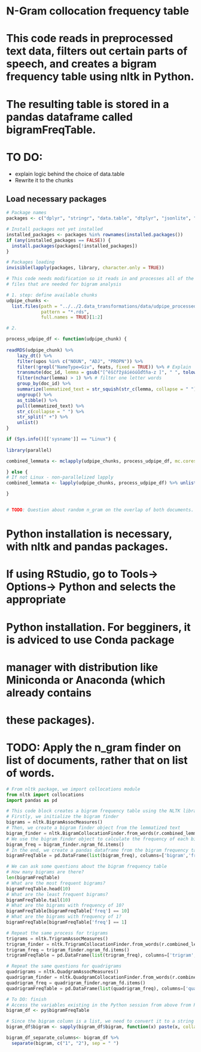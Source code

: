 # N-Gram collocation frequency table
# This code reads in preprocessed text data, filters out certain parts of speech, and creates a bigram frequency table using nltk in Python.
# The resulting table is stored in a pandas dataframe called bigramFreqTable.
# TO DO:
- explain logic behind the choice of data.table
- Rewrite it to the chunks

## Load necessary packages
```r
# Package names
packages <- c("dplyr", "stringr", "data.table", "dtplyr", "jsonlite", "tidyr", "reticulate", )

# Install packages not yet installed
installed_packages <- packages %in% rownames(installed.packages())
if (any(installed_packages == FALSE)) {
  install.packages(packages[!installed_packages])
}

# Packages loading
invisible(lapply(packages, library, character.only = TRUE))
```

```r
# This code needs modification so it reads in and processes all of the .rds
# files that are needed for bigram analysis

# 1. step: define available chunks
udpipe_chunks <-
  list.files(path = "../../2.data_transformations/data/udpipe_processed/",
             pattern = "*.rds",
             full.names = TRUE)[1:2]

# 2. 

process_udpipe_df <- function(udpipe_chunk) {
  
readRDS(udpipe_chunk) %>%
    lazy_dt() %>%
    filter(upos %in% c("NOUN", "ADJ", "PROPN")) %>%
    filter(!grepl("NameType=Giv", feats, fixed = TRUE)) %>% # Explain
    transmute(doc_id, lemma = gsub("[^ěščřžýáíéóúůďťňa-z ]", " ", tolower(str_replace_na(lemma, replacement = "")))) %>% # Explain
    filter(nchar(lemma) > 1) %>% # filter one letter words 
    group_by(doc_id) %>%
    summarize(lemmatized_text = str_squish(str_c(lemma, collapse = " "))) %>%
    ungroup() %>% 
    as_tibble() %>% 
    pull(lemmatized_text) %>% 
    str_c(collapse = " ") %>% 
    str_split(" +") %>% 
    unlist()
}

if (Sys.info()[['sysname']] == "Linux") {
  
library(parallel)

combined_lemmata <- mclapply(udpipe_chunks, process_udpipe_df, mc.cores = detectCores() - 1) %>% unlist()

} else {
# If not Linux - non-parallelized lapply
combined_lemmata <- lapply(udpipe_chunks, process_udpipe_df) %>% unlist()

}


# TODO: Question about random n_gram on the overlap of both documents. Use list?


```

# Python installation is necessary, with nltk and pandas packages. 
# If using RStudio, go to Tools-> Options-> Python and selects the appropriate
# Python installation. For begginers, it is adviced to use Conda package
# manager with distribution like Miniconda or Anaconda (which already contains
# these packages).

# TODO: Apply the n_gram finder on list of documents, rather that on list of words.
```python
# From nltk package, we import collocations module
from nltk import collocations
import pandas as pd

# This code block creates a bigram frequency table using the NLTK library in Python. 
# Firstly, we initialize the bigram finder
bigrams = nltk.BigramAssocMeasures()
# Then, we create a bigram finder object from the lemmatized text
bigram_finder = nltk.BigramCollocationFinder.from_words(r.combined_lemmata)
# We use the bigram finder object to calculate the frequency of each bigram
bigram_freq = bigram_finder.ngram_fd.items()
# In the end, we create a pandas dataframe from the bigram frequency table
bigramFreqTable = pd.DataFrame(list(bigram_freq), columns=['bigram','freq']).sort_values(by='freq', ascending=False).reset_index(drop=True)

# We can ask some questions about the bigram frequency table
# How many bigrams are there?
len(bigramFreqTable)
# What are the most frequent bigrams?
bigramFreqTable.head(10)
# What are the least frequent bigrams?
bigramFreqTable.tail(10)
# What are the bigrams with frequency of 10?
bigramFreqTable[bigramFreqTable['freq'] == 10]
# What are the bigrams with frequency of 1?
bigramFreqTable[bigramFreqTable['freq'] == 1]

# Repeat the same process for trigrams
trigrams = nltk.TrigramAssocMeasures()
trigram_finder = nltk.TrigramCollocationFinder.from_words(r.combined_lemmata)
trigram_freq = trigram_finder.ngram_fd.items()
trigramFreqTable = pd.DataFrame(list(trigram_freq), columns=['trigram','freq']).sort_values(by='freq', ascending=False).reset_index(drop=True)

# Repeat the same questions for quadrigrams
quadrigrams = nltk.QuadgramAssocMeasures()
quadrigram_finder = nltk.QuadgramCollocationFinder.from_words(r.combined_lemmata)
quadrigram_freq = quadrigram_finder.ngram_fd.items()
quadrigramFreqTable = pd.DataFrame(list(quadrigram_freq), columns=['quadrigram','freq']).sort_values(by='freq', ascending=False).reset_index(drop=True)

```

```r
# To DO: finish
# Access the variables existing in the Python session from above from R (reticulate must be installed and loaded)
bigram_df <- py$bigramFreqTable

# Since the bigram column is a list, we need to convert it to a string
bigram_df$bigram <- sapply(bigram_df$bigram, function(x) paste(x, collapse = " "))

bigram_df_separate_columns<- bigram_df %>% 
  separate(bigram, c("1", "2"), sep = " ")
```


